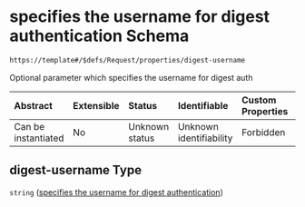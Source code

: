# specifies the username for digest authentication Schema

```txt
https://template#/$defs/Request/properties/digest-username
```

Optional parameter which specifies the username for digest auth

| Abstract            | Extensible | Status         | Identifiable            | Custom Properties | Additional Properties | Access Restrictions | Defined In                                                                             |
| :------------------ | :--------- | :------------- | :---------------------- | :---------------- | :-------------------- | :------------------ | :------------------------------------------------------------------------------------- |
| Can be instantiated | No         | Unknown status | Unknown identifiability | Forbidden         | Allowed               | none                | [nuclei-schema.schema.json\*](../out/nuclei-schema.schema.json "open original schema") |

## digest-username Type

`string` ([specifies the username for digest authentication](nuclei-schema-defs-request-properties-specifies-the-username-for-digest-authentication))
